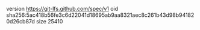 version https://git-lfs.github.com/spec/v1
oid sha256:5ac418b56fe3c6d22041d18695ab9aa8321aec8c261b43d98b941820d26cb87d
size 25410
